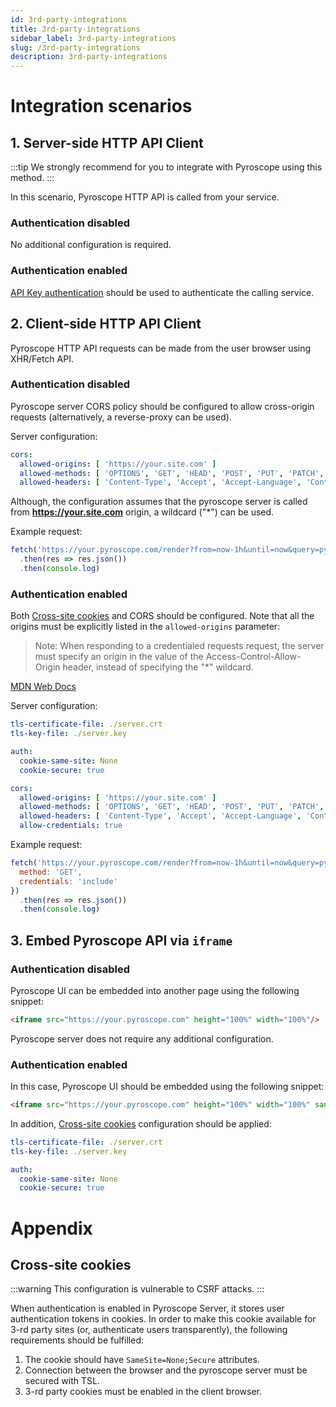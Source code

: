 ```yaml
---
id: 3rd-party-integrations
title: 3rd-party-integrations
sidebar_label: 3rd-party-integrations
slug: /3rd-party-integrations
description: 3rd-party-integrations
---
```


# Integration scenarios

## 1. Server-side HTTP API Client

:::tip
We strongly recommend for you to integrate with Pyroscope using this method.
:::

In this scenario, Pyroscope HTTP API is called from your service.

### Authentication disabled

No additional configuration is required.

### Authentication enabled

[API Key authentication](api-key-authentication.mdx) should be used to authenticate the calling service.

## 2. Client-side HTTP API Client

Pyroscope HTTP API requests can be made from the user browser using XHR/Fetch API.

### Authentication disabled

Pyroscope server CORS policy should be configured to allow cross-origin requests (alternatively, a reverse-proxy
can be used).

Server configuration:
```yaml
cors:
  allowed-origins: [ 'https://your.site.com' ]
  allowed-methods: [ 'OPTIONS', 'GET', 'HEAD', 'POST', 'PUT', 'PATCH', 'DELETE' ]
  allowed-headers: [ 'Content-Type', 'Accept', 'Accept-Language', 'Content-Language', 'Origin' ]
```

Although, the configuration assumes that the pyroscope server is called from **https://your.site.com** origin,
a wildcard ("*") can be used.

Example request:

```javascript
fetch('https://your.pyroscope.com/render?from=now-1h&until=now&query=pyroscope.server.cpu%7B%7D&max-nodes=1024&format=json')
  .then(res => res.json())
  .then(console.log)
```

### Authentication enabled

Both [Cross-site cookies](#cross-site-cookies) and CORS should be configured. Note that all the origins must be
explicitly listed in the `allowed-origins` parameter:

> Note: When responding to a credentialed requests request, the server must specify an origin in
the value of the Access-Control-Allow-Origin header, instead of specifying the "*" wildcard.

[MDN Web Docs](https://developer.mozilla.org/en-US/docs/Web/HTTP/CORS#examples_of_access_control_scenarios)

Server configuration:
```yaml
tls-certificate-file: ./server.crt
tls-key-file: ./server.key

auth:
  cookie-same-site: None
  cookie-secure: true

cors:
  allowed-origins: [ 'https://your.site.com' ]
  allowed-methods: [ 'OPTIONS', 'GET', 'HEAD', 'POST', 'PUT', 'PATCH', 'DELETE' ]
  allowed-headers: [ 'Content-Type', 'Accept', 'Accept-Language', 'Content-Language', 'Origin' ]
  allow-credentials: true
```

Example request:

```javascript
fetch('https://your.pyroscope.com/render?from=now-1h&until=now&query=pyroscope.server.cpu%7B%7D&max-nodes=1024&format=json', {
  method: 'GET',
  credentials: 'include'
})
  .then(res => res.json())
  .then(console.log)
```

## 3. Embed Pyroscope API via `iframe`

### Authentication disabled

Pyroscope UI can be embedded into another page using the following snippet:
```html
<iframe src="https://your.pyroscope.com" height="100%" width="100%"/>
```

Pyroscope server does not require any additional configuration.

### Authentication enabled

In this case, Pyroscope UI should be embedded using the following snippet:
```html
<iframe src="https://your.pyroscope.com" height="100%" width="100%" sandbox="allow-scripts allow-forms"/>
```

In addition, [Cross-site cookies](#cross-site-cookies) configuration should be applied:

```yaml
tls-certificate-file: ./server.crt
tls-key-file: ./server.key

auth:
  cookie-same-site: None
  cookie-secure: true
```

# Appendix

## Cross-site cookies

:::warning
This configuration is vulnerable to CSRF attacks.
:::

When authentication is enabled in Pyroscope Server, it stores user authentication tokens in cookies.
In order to make this cookie available for 3-rd party sites (or, authenticate users transparently),
the following requirements should be fulfilled:
1. The cookie should have `SameSite=None;Secure` attributes.
2. Connection between the browser and the pyroscope server must be secured with TSL.
3. 3-rd party cookies must be enabled in the client browser.
